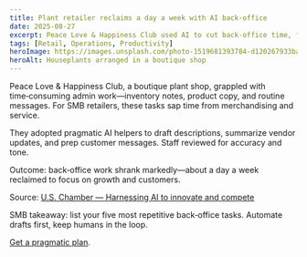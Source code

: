 ```yaml
---
title: Plant retailer reclaims a day a week with AI back‑office
date: 2025-08-27
excerpt: Peace Love & Happiness Club used AI to cut back‑office time, freeing a full day a week for growth initiatives and customer care.
tags: [Retail, Operations, Productivity]
heroImage: https://images.unsplash.com/photo-1519681393784-d120267933ba?q=80&w=1600&auto=format&fit=crop
heroAlt: Houseplants arranged in a boutique shop
---
```


Peace Love & Happiness Club, a boutique plant shop, grappled with time‑consuming admin work—inventory notes, product copy, and routine messages. For SMB retailers, these tasks sap time from merchandising and service.

They adopted pragmatic AI helpers to draft descriptions, summarize vendor updates, and prep customer messages. Staff reviewed for accuracy and tone.

Outcome: back‑office work shrank markedly—about a day a week reclaimed to focus on growth and customers.

Source: [U.S. Chamber — Harnessing AI to innovate and compete](https://www.uschamber.com/technology/artificial-intelligence/small-businesses-are-harnessing-ai-to-innovate-and-compete#:~:text=Risa%20and%20David%20Baron%20own,day%20on%20backend%20office%20tasks)

SMB takeaway: list your five most repetitive back‑office tasks. Automate drafts first, keep humans in the loop.

[Get a pragmatic plan](/services).
